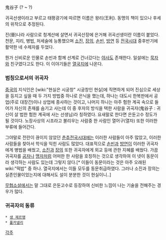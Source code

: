 鬼谷子
(? ~ ?)

귀곡선생이라고 부르고 태평광기에 따르면 이름은 왕리(王利). 동명의 책이 있으나 후세의 위작으로 추정된다.

진(晉)나라 사람으로 청계산에 살면서 귀곡산장에 은거해 귀곡선생이란 이름이 붙었다. 천문, 지리, 병법, 처세술에 능통했으며 [[소진]], [[장의]], [[손빈]], [[방연]] 등 [[전국시대]] 중후반기에 활약한 네 수제자를 두었다. 

뭔가 신비로운 인물로 손빈과 함께 선계로 건너갔다는 [[야사]]도 존재한다. 일설에는 [[묵자]]와 친구였다고도 한다. 이 이야기들은 [[열국지]]에 나온다.

=== 범칭으로서의 귀곡자 ===
[[중국]]의 지식인은 [wiki:"현실은 시궁창" 시궁창인 현실]에 직면하게 되어 진심으로 세상을 등지고 싶을 때 두 가지 방법중 하나로 은닉을 했는데, 하나는 대도시 한복판에서 공업(주로 대장간)이나 상업에 종사하는 것이고, 나머지 하나는 아주 험한 계곡 속으로 들어가 자신의 존재를 숨기고 사는데 이 중 후자의 방식을 택한 사람을 귀곡자(鬼谷子 : 귀신이 살 법한 험한 계곡에 사는 선생님)라 칭하였다. 요새말로 한다면 은둔고수 정도가 될 것이다. 노장사상의 시조라고 불리우는 사람중 한 사람인 열어구(열자) 또한 이러한 부류에 들어간다.

그야말로 전란이 끊이지 않았던 [[춘추전국시대]]에는 이러한 사람들이 아주 많았고, 이러한 사람들을 찾아서 학식을 익힌 사람도 많았다. 대표적으로 [[손빈]]과 [[방연]]이 이러한 귀곡자에게 병법을 배웠고, [[소진]]과 [[장의]] 또한 귀곡자에게 외교 등에 관한 지혜를 배웠다. 가끔 귀곡자를 [[공자]]나 [[맹자]]처럼 어떠한 한 사람을 호칭하는 것으로 생각하여 이 넷이 동문이라 생각하는 사람도 있는데 그렇지 않다.[* 이들이 동문이라는 것은 아주 오래된 wiki:"떡밥" 중 하나. 열국지에서는 이들 모두를 동문취급하였다. 그러나 소진과 장의는 실존인물이었는지에 대해서도 설이 분분한 것이 현실이니..]

[[무협소설]]에서는 말 그대로 은둔고수로 등장하여 신비한 느낌이 나는 기술을 전해주는 경우가 많다.

=== 귀곡자의 동류 ===
 * [[생 제르맹]]
 * [[풀카넬리]]

[[각주]]
